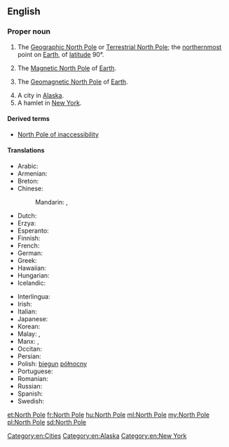 {{also|north pole}}
==English==

===Proper noun===
{{wikipedia}}
{{en-proper noun|head=[[north|North]] [[pole|Pole]]}}

# {{label|en|geography}} The [[Geographic North Pole]] or [[Terrestrial North Pole]]; the [[northernmost]] point on [[Earth]], of [[latitude]] 90°.
# {{label|en|geography}} The [[Magnetic North Pole]] of [[Earth]].
# {{label|en|geography}} The [[Geomagnetic North Pole]] of [[Earth]].
# A city in [[Alaska]].
# A hamlet in [[New York]].

====Derived terms====
* [[North Pole of inaccessibility]]

====Translations====
{{trans-top|northernmost point on Earth}}
* Arabic: {{t|ar|اَلْقُطْب اَلشَّمَالِيّ|m}}
* Armenian: {{t|hy|Հյուսիսային բևեռ}}
* Breton: {{t|br|pennahel an Norzh|m}}
* Chinese:
*: Mandarin: {{t+|cmn|北極|sc=Hani}}, {{t+|cmn|北极|tr=Běijí|sc=Hani}}
* Dutch: {{t+|nl|Noordpool|m}}
* Erzya: {{t|myv|пелеве почо}}
* Esperanto: {{t|eo|Norda poluso}}
* Finnish: {{t+|fi|pohjoisnapa}}
* French: {{t|fr|Pôle Nord|m}}
* German: {{t+|de|Nordpol|m}}
* Greek: {{t|el|Βόρειος Πόλος|m}}
* Hawaiian: {{t|haw|Wēlau ʻĀkau}}
* Hungarian: {{t+|hu|Északi-sark}}
* Icelandic: {{t|is|Norðurheimskautið}}
{{trans-mid}}
* Interlingua: {{t|ia|polo nord}}
* Irish: {{t|ga|Pol Thuaidh|m}}
* Italian: {{t|it|Polo nord}}
* Japanese: {{t+|ja|北極|tr=ほっきょく, hokkyoku|sc=Jpan}}
* Korean: {{t-needed|ko}}
* Malay: {{t|ms|Kutub Syamali}}, {{t|ms|Kutub Utara}}
* Manx: {{t|gv|Ard y Twoaie|m}}, {{t|gv|ard ny twoaie|m}}
* Occitan: {{t|oc|pòl Nòrd}}
* Persian: {{t-needed|fa}}
* Polish: [[biegun]] [[północny]] {{g|m}}
* Portuguese: {{t|pt|Polo Norte|m}}
* Romanian: {{t|ro|Polul Nord|m}}
* Russian: {{t|ru|Се́верный по́люс|m}}
* Spanish: {{t|es|Polo Norte|m}}
* Swedish: {{t+|sv|nordpolen|c}}
{{trans-bottom}}

[[Category:en:Cities]]
[[Category:en:Alaska]]
[[Category:en:New York]]

[[et:North Pole]]
[[fr:North Pole]]
[[hu:North Pole]]
[[ml:North Pole]]
[[my:North Pole]]
[[pl:North Pole]]
[[sd:North Pole]]